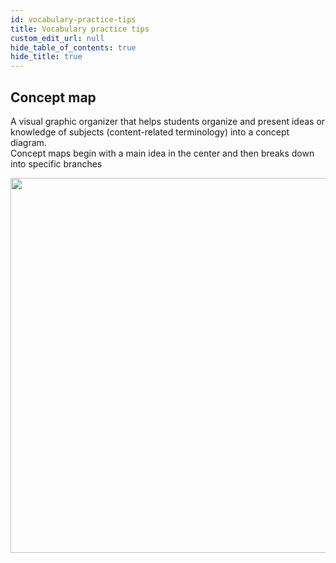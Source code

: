 ```yaml
---
id: vocabulary-practice-tips
title: Vocabulary practice tips
custom_edit_url: null
hide_table_of_contents: true
hide_title: true
---
```


## Concept map

A visual graphic organizer that helps students organize and present ideas or  
knowledge of subjects (content-related terminology) into a concept diagram.  
Concept maps begin with a main idea in the center and then breaks down into specific branches  

<img src={conceptmap} width="600"/>